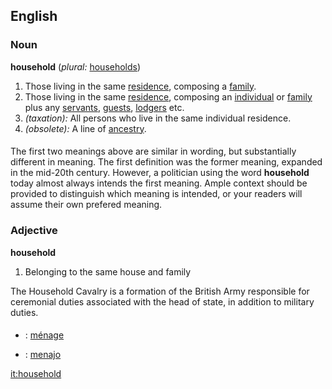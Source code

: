 ==English==

===Noun===
'''household'''  (''plural:'' [[households]])
#Those living in the same [[residence]], composing a [[family]].
#Those living in the same [[residence]], composing an [[individual]] or [[family]] plus any [[servant]]s, [[guest]]s, [[lodger]]s etc.
#''(taxation):'' All persons who live in the same individual residence.
#''(obsolete):'' A line of [[ancestry]].

===={{usage}}====
The first two meanings above are similar in wording, but substantially different in meaning.  The first definition was the former meaning, expanded in the mid-20th century.  However, a politician using the word '''household''' today almost always intends the first meaning.  Ample context should be provided to distinguish which meaning is intended, or your readers will assume their own prefered meaning.

===Adjective===
'''household'''
#Belonging to the same house and family

The Household Cavalry is a formation of the British Army responsible for ceremonial duties associated with the head of state, in addition to military duties.

===={{trans}}====

* {{fr}} : [[ménage]]
* {{io}} : [[menajo]]

[[it:household]]